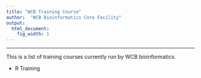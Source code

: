 ```yaml
---
title: "WCB Training Course"
author:  "WCB Bioinformatics Core Facility"
output:
  html_document:
    fig_width: 1
---
```


------------------------------------------------------------------------

This is a list of training courses currently run by WCB bioinformatics.

-   R Training
